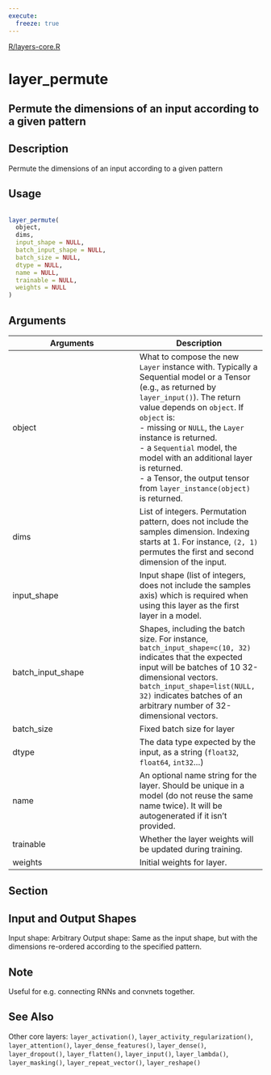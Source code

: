```yaml
---
execute:
  freeze: true
---
```


[R/layers-core.R](https://github.com/rstudio/keras//blob/main/R/layers-core.R#L183) 

# layer_permute

## Permute the dimensions of an input according to a given pattern

## Description
 Permute the dimensions of an input according to a given pattern 


## Usage
```r
 
layer_permute( 
  object, 
  dims, 
  input_shape = NULL, 
  batch_input_shape = NULL, 
  batch_size = NULL, 
  dtype = NULL, 
  name = NULL, 
  trainable = NULL, 
  weights = NULL 
) 
```

## Arguments
|Arguments|Description|
|---|---|
| object | What to compose the new `Layer` instance with. Typically a Sequential model or a Tensor (e.g., as returned by `layer_input()`). The return value depends on `object`. If `object` is:  <br>- missing or `NULL`, the `Layer` instance is returned. <br>- a `Sequential` model, the model with an additional layer is returned. <br>- a Tensor, the output tensor from `layer_instance(object)` is returned.  |
| dims | List of integers. Permutation pattern, does not include the samples dimension. Indexing starts at 1. For instance, `(2, 1)` permutes the first and second dimension of the input. |
| input_shape | Input shape (list of integers, does not include the samples axis) which is required when using this layer as the first layer in a model. |
| batch_input_shape | Shapes, including the batch size. For instance, `batch_input_shape=c(10, 32)` indicates that the expected input will be batches of 10 32-dimensional vectors. `batch_input_shape=list(NULL, 32)` indicates batches of an arbitrary number of 32-dimensional vectors. |
| batch_size | Fixed batch size for layer |
| dtype | The data type expected by the input, as a string (`float32`, `float64`, `int32`...) |
| name | An optional name string for the layer. Should be unique in a model (do not reuse the same name twice). It will be autogenerated if it isn't provided. |
| trainable | Whether the layer weights will be updated during training. |
| weights | Initial weights for layer. |


## Section

## Input and Output Shapes

   Input shape: Arbitrary  Output shape: Same as the input shape, but with the dimensions re-ordered according to the specified pattern. 


## Note
 Useful for e.g. connecting RNNs and convnets together. 


## See Also
 Other core layers:  `layer_activation()`, `layer_activity_regularization()`, `layer_attention()`, `layer_dense_features()`, `layer_dense()`, `layer_dropout()`, `layer_flatten()`, `layer_input()`, `layer_lambda()`, `layer_masking()`, `layer_repeat_vector()`, `layer_reshape()` 

